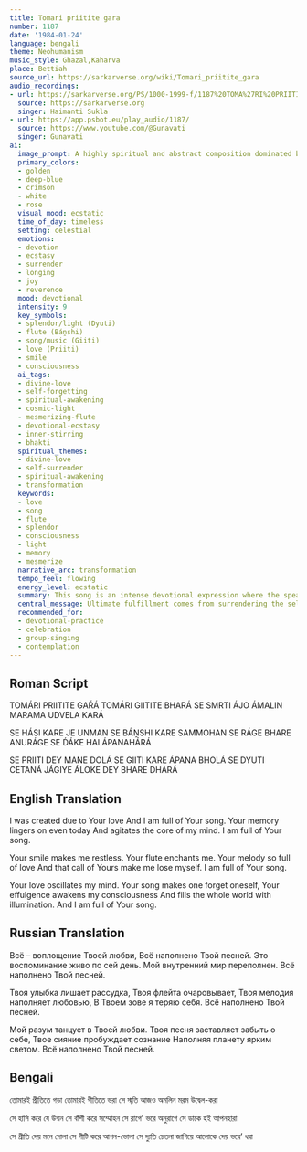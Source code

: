 ```yaml
---
title: Tomari priitite gara
number: 1187
date: '1984-01-24'
language: bengali
theme: Neohumanism
music_style: Ghazal,Kaharva
place: Bettiah
source_url: https://sarkarverse.org/wiki/Tomari_priitite_gara
audio_recordings:
- url: https://sarkarverse.org/PS/1000-1999-f/1187%20TOMA%27RI%20PRIITITE%20GAR%27A%272.mp3
  source: https://sarkarverse.org
  singer: Haimanti Sukla
- url: https://app.psbot.eu/play_audio/1187/
  source: https://www.youtube.com/@Gunavati
  singer: Gunavati
ai:
  image_prompt: A highly spiritual and abstract composition dominated by swirling cosmic energy. A central point of blinding golden and white light represents the Divine Splendor (Dyuti), radiating outwards to saturate a deep-blue and crimson cosmic field. Subtle, stylized musical notes and light beams emanate from an unseen source, suggesting the mesmerizing Flute (Báṋshi) and Song, capturing the moment consciousness is fully roused and the self is consumed by ecstatic divine love. The atmosphere is dynamic and overwhelmingly bright, depicting the 'world full of light-beams.'
  primary_colors:
  - golden
  - deep-blue
  - crimson
  - white
  - rose
  visual_mood: ecstatic
  time_of_day: timeless
  setting: celestial
  emotions:
  - devotion
  - ecstasy
  - surrender
  - longing
  - joy
  - reverence
  mood: devotional
  intensity: 9
  key_symbols:
  - splendor/light (Dyuti)
  - flute (Báṋshi)
  - song/music (Giiti)
  - love (Priiti)
  - smile
  - consciousness
  ai_tags:
  - divine-love
  - self-forgetting
  - spiritual-awakening
  - cosmic-light
  - mesmerizing-flute
  - devotional-ecstasy
  - inner-stirring
  - bhakti
  spiritual_themes:
  - divine-love
  - self-surrender
  - spiritual-awakening
  - transformation
  keywords:
  - love
  - song
  - flute
  - splendor
  - consciousness
  - light
  - memory
  - mesmerize
  narrative_arc: transformation
  tempo_feel: flowing
  energy_level: ecstatic
  summary: This song is an intense devotional expression where the speaker celebrates the Divine as the origin and essence of existence ('Formed out of Your love'). The Divine's presence—through memory, smile, song, and splendor—is so powerful it completely captivates the mind, leading to self-forgetting and ultimate spiritual awakening, which illuminates the entire world with divine light.
  central_message: Ultimate fulfillment comes from surrendering the self to the all-pervasive Divine Love, which simultaneously awakens consciousness and reveals the inherent light in creation.
  recommended_for:
  - devotional-practice
  - celebration
  - group-singing
  - contemplation
---
```


## Roman Script

TOMÁRI PRIITITE GAŔÁ
TOMÁRI GIITITE BHARÁ
SE SMRTI ÁJO ÁMALIN
MARAMA UDVELA KARÁ

SE HÁSI KARE JE UNMAN
SE BÁṊSHI KARE SAMMOHAN
SE RÁGE BHARE ANURÁGE
SE D́ÁKE HAI ÁPANAHÁRÁ

SE PRIITI DEY MANE DOLÁ
SE GIITI KARE ÁPANA BHOLÁ
SE DYUTI CETANÁ JÁGIYE
ÁLOKE DEY BHARE DHARÁ

## English Translation

I was created due to Your love
And I am full of Your song.
Your memory lingers on even today
And agitates the core of my mind.
I am full of Your song.

Your smile makes me restless.
Your flute enchants me.
Your melody so full of love
And that call of Yours make me lose myself.
I am full of Your song.

Your love oscillates my mind.
Your song makes one forget oneself,
Your effulgence awakens my consciousness
And fills the whole world with illumination.
And I am full of Your song.

## Russian Translation

Всё – воплощение Твоей любви,
Всё наполнено Твой песней.
Это воспоминание живо по сей день.
Мой внутренний мир переполнен.
Всё наполнено Твой песней.

Твоя улыбка лишает рассудка,
Твоя флейта очаровывает,
Твоя мелодия наполняет любовью,
В Твоем зове я теряю себя.
Всё наполнено Твой песней.

Мой разум танцует в Твоей любви.
Твоя песня заставляет забыть о себе,
Твое сияние пробуждает сознание
Наполняя планету ярким светом.
Всё наполнено Твой песней.

## Bengali

তোমারই প্রীতিতে গড়া
তোমারই গীতিতে ভরা
সে স্মৃতি আজও অমলিন
মরম উদ্বেল-করা

সে হাসি করে যে উন্মন
সে বাঁশী করে সম্মোহন
সে রাগে’ ভরে অনুরাগে
সে ডাকে হই আপনহারা

সে প্রীতি দেয় মনে দোলা
সে গীটি করে আপন-ভোলা
সে দ্যুতি চেতনা জাগিয়ে
আলোকে দেয় ভরে’ ধরা
